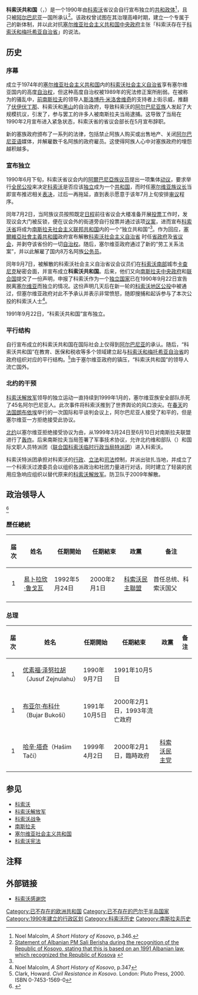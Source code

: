 {{NoteTA
|G1=地名
|G2=nationality
}}
{{distinguish|科索沃}}
{{Infobox Former Country
|native_name = ''Republika e Kosovës''
|conventional_long_name = 科索沃共和国
|common_name = 科索沃
|continent = 欧洲
|region = Balkans
|country = Yugoslavia
|status = [[阿尔巴尼亚|阿尔巴尼亚]][[科索沃|给予外交承认]]
|era = 南斯拉夫战争
|year_start = 1990年
|date_start = 9月7日
|year_end = 2000年
|date_end = 2月1日
|p1 = 科索沃社会主义自治省
|flag_p1 = Flag of the Socialist Republic of Serbia.svg
|s1 = 联合国科索沃临时行政当局特派团
|flag_s1 = Flag of the United Nations.svg
|s2 = 科索沃
|flag_s2 = Flag of Kosovo.svg
|image_flag = Flag of Kosova (1991–1999).svg
|image_coat = Variant of albanian eagle 1.svg
|national_anthem = ''Himni i Flamurit''<br/></small>[[旗之赞歌|旗之赞歌]]<small>
|image_map = Locator map Kosovo in Yugoslavia.svg
|image_map_caption = [[南斯拉夫社会主义联邦共和国|南斯拉夫社会主义联邦共和国]]中的科索沃共和国的位置
|image_map2 = Europe-Republic of Kosovo.svg
|image_map2_caption = [[欧洲|欧洲]]中的科索沃共和国的位置
|common_languages  = [[阿尔巴尼亚语|阿尔巴尼亚语]]
|capital = [[普里什蒂纳|普里什蒂纳]]
|title_leader = [[科索沃总统|总统]]
|leader1 = 易卜拉欣·鲁戈瓦
|title_deputy = [[科索沃总理|总理]]
|deputy1 = 优素福·泽努拉胡
|year_deputy1 = 1990年–1991年
|deputy2 = 布亚尔·布科什
|year_deputy2 = 1991年–2000年
|deputy3 = 哈辛·塔奇
|year_deputy3 = 1999年–2000年
|deputy4 = 哈辛·塔奇
|year_deputy4 = 2008年–
|government_type = 议会共和制
|stat_year1 = 
|stat_area1 = 
|stat_pop1 = 2000000
|today  = {{flag|Kosovo}}
}}

'''科索沃共和国'''（{{lang-sq|Republika e Kosovës}}，{{lang-en|Republic of Kosova}}）是一个1990年由[[科索沃|科索沃]]省议会自行宣布独立的[[共和政体|共和政体]]<ref name="#1">Noel Malcolm, ''A Short History of Kosovo'', p.346.</ref>，且只被[[阿尔巴尼亚|阿尔巴尼亚]]一国所承认<ref>[http://www.keshilliministrave.al/index.php?fq=brenda&m=news&lid=7323&gj=gj2 Statement of Albanian PM Sali Berisha during the recognition of the Republic of Kosovo, stating that this is based on an 1991 Albanian law, which recognized the Republic of Kosova] {{webarchive|url=https://web.archive.org/web/20090420175520/http://www.keshilliministrave.al/index.php?fq=brenda&m=news&lid=7323&gj=gj2 |date=2009-04-20 }}</ref>。该政权曾试图在其治理高峰时期，建立一个专属于己的新体制，并以此对抗[[塞尔维亚社会主义共和国|塞尔维亚社会主义共和国]][[中央政府|中央政府]]主张「科索沃存在于[[科索沃和梅托希亚自治省|科索沃和梅托希亚自治省]]」的说法。

==历史==
{{main|科索沃历史}}

===序幕===
成立于1974年的[[塞尔维亚社会主义共和国|塞尔维亚社会主义共和国]]内的[[科索沃社会主义自治省|科索沃社会主义自治省]]享有塞尔维亚国内的高度[[自治权|自治权]]，但这种高度自治权被1989年的宪法修正案所削弱。在被称为{{link-en|反官僚革命|Anti-bureaucratic revolution}}的骚乱中，[[前南斯拉夫|前南斯拉夫]]的领导人[[斯洛博丹·米洛舍维奇|斯洛博丹·米洛舍维奇]]的支持者上街示威，推翻了[[伏伊伏丁那|伏伊伏丁那]]、科索沃和[[黑山|黑山]]的自治政府，导致科索沃的[[阿尔巴尼亚族|阿尔巴尼亚族]]人发起了大规模抗议，引发了{{link-en|1989年科索沃矿工罢工|1989 Kosovo miners' strike}}，参与罢工的许多人被南斯拉夫当局逮捕。这导致了当局在1990年2月宣布进入紧急状态，科索沃省的省议会部长在5月宣布辞职。

新的塞族政府颁布了一系列的法律，包括禁止阿族人购买或出售地产、关闭[[阿尔巴尼亚语|阿尔巴尼亚语]]媒体，并解雇数千名阿族的政府雇员。这使得阿族人心中对塞族政府的埋怨越积越多。

===宣布独立===
1990年6月下旬，科索沃省议会内的[[阿爾巴尼亞族|阿爾巴尼亞族]][[议员|议员]]提出一项集体[[动议|动议]]，要求举行[[全民公投|全民公投]]来决定[[科索沃|科索沃]]是否应该[[独立|独立]]成为一个[[共和国|共和国]]，而时任[[塞尔维亚族|塞尔维亚族]][[议长|议长]]当即宣布推迟相关[[表决|表决]]，过后一再拖延，直到表示愿意于该年7月上旬安排[[審議式民主|审议]]程序。

同年7月2日，当阿族议员按照既定[[時間表|日程]]前往省议会大楼准备开展[[投票|投票]]工作时，发现议会大门被反锁，便在议会外的街道旁自行投票并通过该项[[议案|议案]]，进而宣布[[科索沃省|科索沃省]]将成为[[南斯拉夫社会主义联邦共和国|南斯拉夫社会主义联邦共和国]]内的一个“独立共和国”<ref name="#1"/>。作为回应，[[塞爾維亞社會主義共和國|塞爾維亞社會主義共和國]]政府宣布解散[[科索沃社会主义自治省|科索沃社会主义自治省]]<!-- 注意：不是1999年的[[科索沃自治省|科索沃自治省]] -->时任[[省政府|省政府]]及[[省议会|省议会]]，并剥夺该省份的一切[[自治权|自治权]]。随后，塞尔维亚政府通过了新的“劳工关系法案”，并以此解雇了国内8万名阿族[[公务员|公务员]]。

同年9月7日，被解散的科索沃社会主义自治省议会议员们在[[科索沃行政區劃|科索沃南部]]城市[[卡查尼克|卡查尼克]]秘密会面，并宣布成立'''科索沃共和国'''。后来，他们又向[[南斯拉夫|南斯拉夫]][[中央政府|中央政府]]和[[联合国|联合国]]提交了一份声明，申报了科索沃作为一个[[独立国家|独立国家]]已在1990年9月22日宣告脱离[[塞尔维亚|塞尔维亚]]而独立的情况。这份声明几天后在新一轮的[[科索沃地区|科索沃地区]][[公投|公投]]中被通过，但塞尔维亚政府对此不予承认并表示非常愤怒，随即搜捕和起诉参与了本次公投的科索沃人士<ref>Noel Malcolm, ''A Short History of Kosovo'', p.347</ref>。

1991年9月22日，“科索沃共和国”宣布独立。

===平行结构===
自行宣布成立的科索沃共和国在国际社会上仅得到[[阿尔巴尼亚|阿尔巴尼亚]]的承认。随后，“科索沃共和国”在教育、医保和税收等多个领域建立起与[[科索沃和梅托希亚自治省|科索沃和梅托希亚自治省]]的政府组织对应的平行结构。<ref>Clark, Howard. ''Civil Resistance in Kosovo''. London: Pluto Press, 2000. ISBN 0-7453-1569-0</ref>由于塞尔维亚政府的镇压，“科索沃共和国”的领导人流亡国外。

===北约的干预===
[[科索沃解放军|科索沃解放军]]领导的独立运动一直持续到1999年1月的{{link-en|拉察克大屠杀|Račak massacre}}，塞尔维亚族安全部队杀死了45名阿尔巴尼亚人。此次事件将科索沃推到了世界舆论的风口浪尖。在[[春天|春天]]的[[法国|法国]][[朗布依埃|朗布依埃]]举行的一次国际和平谈判会议上，阿尔巴尼亚人接受了和平的{{link-en|朗布依埃协议|Rambouillet Agreement}}，但是塞尔维亚一方拒绝接受此协议。

[[北约|北约]]以塞尔维亚拒绝接受协议为由，从1999年3月24日至6月10日对南斯拉夫联盟进行了[[北约轰炸南联盟|轰炸]]。后来南斯拉夫当局签署了军事技术协议，允许北约维和部队（{{link-en|驻科索沃部队|Kosovo Force}}）和国际文职人员特派团（[[联合国科索沃临时行政当局特派团|联合国科索沃临时行政当局特派团]]）进入科索沃。

科索沃特派团承担对科索沃的[[行政|行政]]、[[立法|立法]]和[[司法|司法]]控制，并派出{{link-en|联合国秘书长特别代表|Special Representative of the Secretary-General}}驻扎当地，并成立了一个科索沃过渡委员会以组织各派政治和社团力量进行对话，同时建立了轻装的民用应急响应组织{{link-en|科索沃防卫队|Kosovo Protection Corps}}以替代原来的[[科索沃解放军|科索沃解放军]]。防卫队于2009年解散。

==政治领导人==
<ref>{{cite web|author=Ben Cahoon |url=http://www.worldstatesmen.org/Yugoslavia.html#Kosovo |title=Serbia |publisher=Worldstatesmen.org |date= |accessdate=2010-06-19}}</ref>

=== 歷任總統 ===
{| class="wikitable"
! 届次
! 姓名
! 任期開始
! 任期結束
! 政黨
! 备注
|-
|align=center| 1||  [[易卜拉欣·鲁戈瓦|易卜拉欣·鲁戈瓦]]  || 1992年5月24日 || 2000年2月1日 ||   [[科索沃民主聯盟|科索沃民主聯盟]] || 首任总统、科索沃国父
|- 
|}


===总理===
{| class="wikitable"
! 届次
! 姓名
! 任期開始
! 任期結束
! 政黨
! 备注
|-

|align=center| 1||  [[优素福·泽努拉胡|优素福·泽努拉胡]]（Jusuf Zejnulahu）||1990年9月7日 || 1991年10月5日|| ||
|-
|align=center| 1||  [[布亚尔·布科什|布亚尔·布科什]]（Bujar Bukoši）||1991年10月5日 ||2000年2月1日，1993年流亡政府|| ||
|-
|align=center| 1||  [[哈辛·塔奇|哈辛·塔奇]]（Hašim Tači）||1999年4月2日 || 2000年2月1日，臨時政府||[[科索沃民主党|科索沃民主党]] ||
|}

==参见==
*[[科索沃|科索沃]]
*[[科索沃解放军|科索沃解放军]]
*[[科索沃战争|科索沃战争]]
*[[南斯拉夫|南斯拉夫]]
*[[塞尔维亚社会主义共和国|塞尔维亚社会主义共和国]]
*[[科索沃宪法|科索沃宪法]]

==注释==
{{Reflist}}

==外部链接==
* [https://web.archive.org/web/20130218201720/http://www.kosovothanksyou.com/ 科索沃感谢您]

{{DEFAULTSORT:Republic Of Kosova}}
[[Category:已不存在的欧洲共和国|Category:已不存在的欧洲共和国]]
[[Category:已不存在的巴尔干半岛国家|Category:已不存在的巴尔干半岛国家]]
[[Category:1990年建立的行政区划|Category:1990年建立的行政区划]]
[[Category:科索沃历史|Category:科索沃历史]]
[[Category:南斯拉夫历史|Category:南斯拉夫历史]]